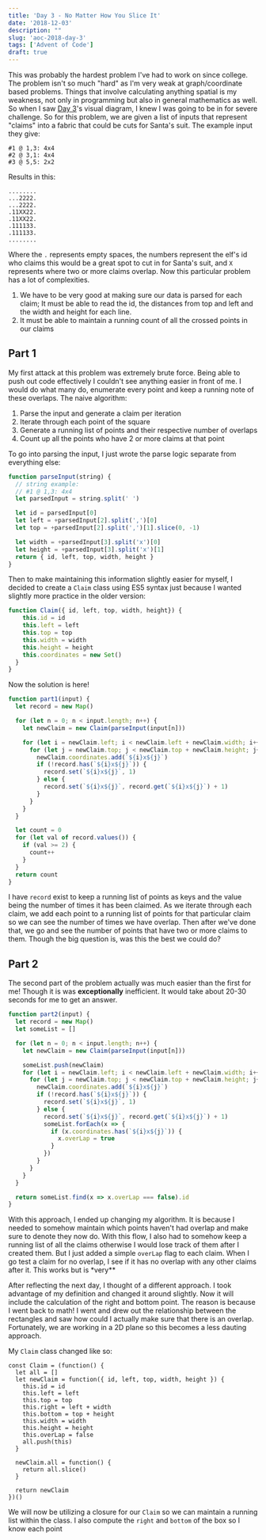 ```yaml
---
title: 'Day 3 - No Matter How You Slice It'
date: '2018-12-03'
description: ""
slug: 'aoc-2018-day-3'
tags: ['Advent of Code']
draft: true
---
```


This was probably the hardest problem I've had to work on since college. The problem
isn't so much "hard" as I'm very weak at graph/coordinate based problems. Things
that involve calculating anything spatial is my weakness, not only in programming
but also in general mathematics as well. So when I saw [Day 3][1]'s visual diagram,
I knew I was going to be in for severe challenge. So for this problem, we are given
a list of inputs that represent "claims" into a fabric that could be cuts for Santa's
suit. The example input they give:

```none
#1 @ 1,3: 4x4
#2 @ 3,1: 4x4
#3 @ 5,5: 2x2
```

Results in this:

```none
........
...2222.
...2222.
.11XX22.
.11XX22.
.111133.
.111133.
........
```

Where the `.` represents empty spaces, the numbers represent the elf's id who claims
this would be a great spot to cut in for Santa's suit, and `X` represents where
two or more claims overlap. Now this particular problem has a lot of complexities.

1. We have to be very good at making sure our data is parsed for each claim;
   It must be able to read the id, the distances from top and left and the width and height
   for each line.
2. It must be able to maintain a running count of all the crossed points in our claims

## Part 1

My first attack at this problem was extremely brute force. Being able to push out
code effectively I couldn't see anything easier in front of me. I would do what
many do, enumerate every point and keep a running note of these overlaps. The naive
algorithm:

1. Parse the input and generate a claim per iteration
2. Iterate through each point of the square
3. Generate a running list of points and their respective number of overlaps
4. Count up all the points who have 2 or more claims at that point

To go into parsing the input, I just wrote the parse logic separate from everything else:

```js
function parseInput(string) {
  // string example:
  // #1 @ 1,3: 4x4
  let parsedInput = string.split(' ')

  let id = parsedInput[0]
  let left = +parsedInput[2].split(',')[0]
  let top = +parsedInput[2].split(',')[1].slice(0, -1)

  let width = +parsedInput[3].split('x')[0]
  let height = +parsedInput[3].split('x')[1]
  return { id, left, top, width, height }
}
```

Then to make maintaining this information slightly easier for myself,
I decided to create a `Claim` class using ES5 syntax just because
I wanted slightly more practice in the older version:

```js
function Claim({ id, left, top, width, height}) {
    this.id = id
    this.left = left
    this.top = top
    this.width = width
    this.height = height
    this.coordinates = new Set()
  }
}
```

Now the solution is here!

```javascript
function part1(input) {
  let record = new Map()

  for (let n = 0; n < input.length; n++) {
    let newClaim = new Claim(parseInput(input[n]))

    for (let i = newClaim.left; i < newClaim.left + newClaim.width; i++) {
      for (let j = newClaim.top; j < newClaim.top + newClaim.height; j++) {
        newClaim.coordinates.add(`${i}x${j}`)
        if (!record.has(`${i}x${j}`)) {
          record.set(`${i}x${j}`, 1)
        } else {
          record.set(`${i}x${j}`, record.get(`${i}x${j}`) + 1)
        }
      }
    }
  }

  let count = 0
  for (let val of record.values()) {
    if (val >= 2) {
      count++
    }
  }
  return count
}
```

I have `record` exist to keep a running list of points as keys and the value being
the number of times it has been claimed. As we iterate through each claim, we add
each point to a running list of points for that particular claim so we can see
the number of times we have overlap. Then after we've done that, we go and see
the number of points that have two or more claims to them. Though the big question is,
was this the best we could do?

## Part 2

The second part of the problem actually was much easier than the first for me!
Though it is was **exceptionally** inefficient. It would take about 20-30 seconds
for me to get an answer.

```js
function part2(input) {
  let record = new Map()
  let someList = []

  for (let n = 0; n < input.length; n++) {
    let newClaim = new Claim(parseInput(input[n]))

    someList.push(newClaim)
    for (let i = newClaim.left; i < newClaim.left + newClaim.width; i++) {
      for (let j = newClaim.top; j < newClaim.top + newClaim.height; j++) {
        newClaim.coordinates.add(`${i}x${j}`)
        if (!record.has(`${i}x${j}`)) {
          record.set(`${i}x${j}`, 1)
        } else {
          record.set(`${i}x${j}`, record.get(`${i}x${j}`) + 1)
          someList.forEach(x => {
            if (x.coordinates.has(`${i}x${j}`)) {
              x.overLap = true
            }
          })
        }
      }
    }
  }

  return someList.find(x => x.overLap === false).id
}
```

With this approach, I ended up changing my algorithm. It is because I needed to
somehow maintain which points haven't had overlap and make sure to denote they
now do. With this flow, I also had to somehow keep a running list of all the claims
otherwise I would lose track of them after I created them. But I just added a simple
`overLap` flag to each claim. When I go test a claim for no overlap, I see if it
has no overlap with any other claims after it. This works but is \*very\*\*

After reflecting the next day, I thought of a different approach. I took advantage
of my definition and changed it around slightly. Now it will include the calculation of the
right and bottom point. The reason is because I went back to math! I went and drew out
the relationship between the rectangles and saw how could I actually make sure that
there is an overlap. Fortunately, we are working in a 2D plane so this becomes
a less dauting approach.

My `Claim` class changed like so:

```js{2,7-8,11-12,15-19}
const Claim = (function() {
  let all = []
  let newClaim = function({ id, left, top, width, height }) {
    this.id = id
    this.left = left
    this.top = top
    this.right = left + width
    this.bottom = top + height
    this.width = width
    this.height = height
    this.overLap = false
    all.push(this)
  }

  newClaim.all = function() {
    return all.slice()
  }

  return newClaim
})()
```

We will now be utilizing a closure for our `Claim` so we can maintain a running
list within the class. I also compute the `right` and `bottom` of the box so I know
each point

[1]: https://adventofcode.com/2018/day/3
